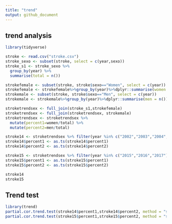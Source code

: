 ```yaml
---
title: "trend"
output: github_document
---
```


## trend analysis

```r

library(tidyverse)

stroke <- read.csv("stroke.csv")
stroke_sexo <- subset(stroke, select = c(year,sexo)) 
stroke_s1 <- stroke_sexo %>%
  group_by(year) %>%
  summarise(total = n()) 

strokefemale <- subset(stroke, stroke$sexo=="Women", select = c(year))
strokefemale <- strokefemale%>%group_by(year)%>%dplyr::summarise(women = n())
strokemale <- subset(stroke, stroke$sexo=="Men", select = c(year))
strokemale <- strokemale%>%group_by(year)%>%dplyr::summarise(men = n())

stroketrendsex <- full_join(stroke_s1,strokefemale)
stroketrendsex <- full_join(stroketrendsex, strokemale)
stroketrendsex <- stroketrendsex %>% 
  mutate(percent1=women/total) %>% 
  mutate(percent2=men/total)

stroke14 <- stroketrendsex %>% filter(year %in% c("2002","2003","2004","2005","2006","2007","2008","2009","2010","2011","2012","2013","2014"))
stroke14$percent1 <- as.ts(stroke14$percent1)
stroke14$percent2 <- as.ts(stroke14$percent2)

stroke15 <- stroketrendsex %>% filter(year %in% c("2015","2016","2017"))
stroke15$percent1 <- as.ts(stroke15$percent1)
stroke15$percent2 <- as.ts(stroke15$percent2)

stroke14
stroke15
```

##  Trend test

```r

library(trend)
partial.cor.trend.test(stroke14$percent1,stroke14$percent2, method = "spearman")
partial.cor.trend.test(stroke15$percent1,stroke15$percent2, method = "spearman")
```